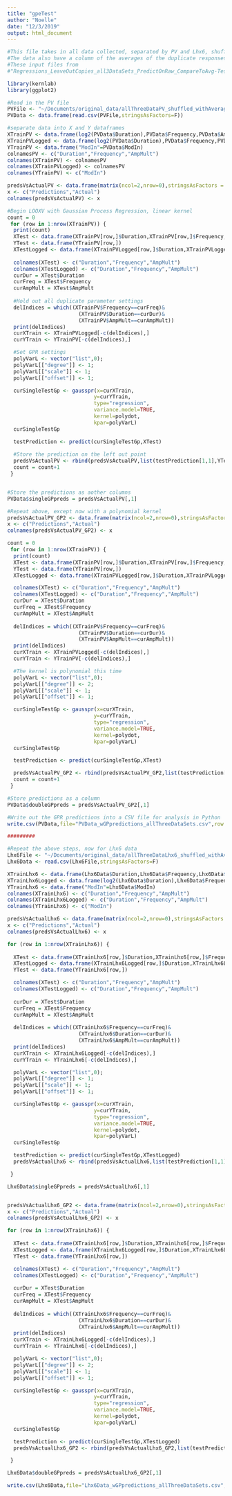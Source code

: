 ```yaml
---
title: "gpeTest"
author: "Noelle"
date: "12/3/2019"
output: html_document
---
```

```r
#This file takes in all data collected, separated by PV and Lhx6, shuffled and duration not logged
#The data also have a column of the averages of the duplicate responses
#These input files from
#"Regressions_LeaveOutCopies_all3DataSets_PredictOnRaw_CompareToAvg-Testing-NoDupes-afterlooxv.ipynb"
```


```r
library(kernlab)	
library(ggplot2)

#Read in the PV file
PVFile <- "~/Documents/original_data/allThreeDataPV_shuffled_withAverages_notLogged.csv"	
PVData <- data.frame(read.csv(PVFile,stringsAsFactors=F))

#separate data into X and Y dataframes
XTrainPV <- data.frame(log2(PVData$Duration),PVData$Frequency,PVData$AmpMult)	
XTrainPVLogged <- data.frame(log2(PVData$Duration),PVData$Frequency,PVData$AmpMult)	
YTrainPV <- data.frame("ModIn"=PVData$ModIn)
colnamesPV <- c("Duration","Frequency","AmpMult")
colnames(XTrainPV) <- colnamesPV
colnames(XTrainPVLogged) <- colnamesPV
colnames(YTrainPV) <- c("ModIn")

predsVsActualPV <- data.frame(matrix(ncol=2,nrow=0),stringsAsFactors = F)
x <- c("Predictions","Actual")
colnames(predsVsActualPV) <- x

#Begin LOOXV with Gaussian Process Regression, linear kernel
count = 0
 for (row in 1:nrow(XTrainPV)) {
  print(count)
  XTest <- data.frame(XTrainPV[row,]$Duration,XTrainPV[row,]$Frequency,XTrainPV[row,]$AmpMult)
  YTest <- data.frame(YTrainPV[row,])
  XTestLogged <- data.frame(XTrainPVLogged[row,]$Duration,XTrainPVLogged[row,]$Frequency,XTrainPVLogged[row,]$AmpMult)
  
  colnames(XTest) <- c("Duration","Frequency","AmpMult")
  colnames(XTestLogged) <- c("Duration","Frequency","AmpMult")
  curDur = XTest$Duration
  curFreq = XTest$Frequency
  curAmpMult = XTest$AmpMult
  
  #Hold out all duplicate parameter settings
  delIndices = which((XTrainPV$Frequency==curFreq)&
                       (XTrainPV$Duration==curDur)&
                       (XTrainPV$AmpMult==curAmpMult))
  print(delIndices)
  curXTrain <- XTrainPVLogged[-c(delIndices),]
  curYTrain <- YTrainPV[-c(delIndices),]

  #Set GPR settings
  polyVarL <- vector("list",0);
  polyVarL[["degree"]] <- 1;
  polyVarL[["scale"]] <- 1;
  polyVarL[["offset"]] <- 1;

  curSingleTestGp <- gausspr(x=curXTrain,
                            y=curYTrain,
                            type="regression",
                            variance.model=TRUE,
                            kernel=polydot,
                            kpar=polyVarL)
  curSingleTestGp

  testPrediction <- predict(curSingleTestGp,XTest)
  
  #Store the prediction on the left out point
  predsVsActualPV <- rbind(predsVsActualPV,list(testPrediction[1,1],YTest[1,1]))
  count = count+1
 }


#Store the predictions as aother columns
PVData$singleGPpreds = predsVsActualPV[,1]

#Repeat above, except now with a polynomial kernel
predsVsActualPV_GP2 <- data.frame(matrix(ncol=2,nrow=0),stringsAsFactors = F)
x <- c("Predictions","Actual")
colnames(predsVsActualPV_GP2) <- x

count = 0
 for (row in 1:nrow(XTrainPV)) {
  print(count)
  XTest <- data.frame(XTrainPV[row,]$Duration,XTrainPV[row,]$Frequency,XTrainPV[row,]$AmpMult)
  YTest <- data.frame(YTrainPV[row,])
  XTestLogged <- data.frame(XTrainPVLogged[row,]$Duration,XTrainPVLogged[row,]$Frequency,XTrainPVLogged[row,]$AmpMult)

  colnames(XTest) <- c("Duration","Frequency","AmpMult")
  colnames(XTestLogged) <- c("Duration","Frequency","AmpMult")
  curDur = XTest$Duration
  curFreq = XTest$Frequency
  curAmpMult = XTest$AmpMult
  
  delIndices = which((XTrainPV$Frequency==curFreq)&
                       (XTrainPV$Duration==curDur)&
                       (XTrainPV$AmpMult==curAmpMult))
  print(delIndices)
  curXTrain <- XTrainPVLogged[-c(delIndices),]
  curYTrain <- YTrainPV[-c(delIndices),]

  #The kernel is polynomial this time
  polyVarL <- vector("list",0);
  polyVarL[["degree"]] <- 2;
  polyVarL[["scale"]] <- 1;
  polyVarL[["offset"]] <- 1;

  curSingleTestGp <- gausspr(x=curXTrain,
                            y=curYTrain,
                            type="regression",
                            variance.model=TRUE,
                            kernel=polydot,
                            kpar=polyVarL)
  curSingleTestGp

  testPrediction <- predict(curSingleTestGp,XTest)

  predsVsActualPV_GP2 <- rbind(predsVsActualPV_GP2,list(testPrediction[1,1],YTest[1,1]))
  count = count+1
 }

#Store predictions as a column
PVData$doubleGPpreds = predsVsActualPV_GP2[,1]

```

```r
#Write out the GPR predictions into a CSV file for analysis in Python
write.csv(PVData,file="PVData_wGPpredictions_allThreeDataSets.csv",row.names=FALSE)
```


```r
#########

#Repeat the above steps, now for Lhx6 data
Lhx6File <- "~/Documents/original_data/allThreeDataLhx6_shuffled_withAverages_notLogged.csv"	
Lhx6Data <- read.csv(Lhx6File,stringsAsFactors=F)	

XTrainLhx6 <- data.frame(Lhx6Data$Duration,Lhx6Data$Frequency,Lhx6Data$AmpMult)	
XTrainLhx6Logged <- data.frame(log2(Lhx6Data$Duration),Lhx6Data$Frequency,Lhx6Data$AmpMult)
YTrainLhx6 <- data.frame("ModIn"=Lhx6Data$ModIn)
colnames(XTrainLhx6) <- c("Duration","Frequency","AmpMult")
colnames(XTrainLhx6Logged) <- c("Duration","Frequency","AmpMult")
colnames(YTrainLhx6) <- c("ModIn")

predsVsActualLhx6 <- data.frame(matrix(ncol=2,nrow=0),stringsAsFactors = F)
x <- c("Predictions","Actual")
colnames(predsVsActualLhx6) <- x

for (row in 1:nrow(XTrainLhx6)) {
  
  XTest <- data.frame(XTrainLhx6[row,]$Duration,XTrainLhx6[row,]$Frequency,XTrainLhx6[row,]$AmpMult)
  XTestLogged <- data.frame(XTrainLhx6Logged[row,]$Duration,XTrainLhx6Logged[row,]$Frequency,XTrainLhx6Logged[row,]$AmpMult)
  YTest <- data.frame(YTrainLhx6[row,])

  colnames(XTest) <- c("Duration","Frequency","AmpMult")
  colnames(XTestLogged) <- c("Duration","Frequency","AmpMult")
  
  curDur = XTest$Duration
  curFreq = XTest$Frequency
  curAmpMult = XTest$AmpMult
  
  delIndices = which((XTrainLhx6$Frequency==curFreq)&
                       (XTrainLhx6$Duration==curDur)&
                       (XTrainLhx6$AmpMult==curAmpMult))
  print(delIndices)
  curXTrain <- XTrainLhx6Logged[-c(delIndices),]
  curYTrain <- YTrainLhx6[-c(delIndices),]

  polyVarL <- vector("list",0);
  polyVarL[["degree"]] <- 1;
  polyVarL[["scale"]] <- 1;
  polyVarL[["offset"]] <- 1;

  curSingleTestGp <- gausspr(x=curXTrain,
                            y=curYTrain,
                            type="regression",
                            variance.model=TRUE,
                            kernel=polydot,
                            kpar=polyVarL)
  curSingleTestGp

  testPrediction <- predict(curSingleTestGp,XTestLogged)
  predsVsActualLhx6 <- rbind(predsVsActualLhx6,list(testPrediction[1,1],YTest[1,1]))

 }

Lhx6Data$singleGPpreds = predsVsActualLhx6[,1]


predsVsActualLhx6_GP2 <- data.frame(matrix(ncol=2,nrow=0),stringsAsFactors = F)
x <- c("Predictions","Actual")
colnames(predsVsActualLhx6_GP2) <- x

for (row in 1:nrow(XTrainLhx6)) {
  
  XTest <- data.frame(XTrainLhx6[row,]$Duration,XTrainLhx6[row,]$Frequency,XTrainLhx6[row,]$AmpMult)
  XTestLogged <- data.frame(XTrainLhx6Logged[row,]$Duration,XTrainLhx6Logged[row,]$Frequency,XTrainLhx6Logged[row,]$AmpMult)
  YTest <- data.frame(YTrainLhx6[row,])

  colnames(XTest) <- c("Duration","Frequency","AmpMult")
  colnames(XTestLogged) <- c("Duration","Frequency","AmpMult")
  
  curDur = XTest$Duration
  curFreq = XTest$Frequency
  curAmpMult = XTest$AmpMult
  
  delIndices = which((XTrainLhx6$Frequency==curFreq)&
                       (XTrainLhx6$Duration==curDur)&
                       (XTrainLhx6$AmpMult==curAmpMult))
  print(delIndices)
  curXTrain <- XTrainLhx6Logged[-c(delIndices),]
  curYTrain <- YTrainLhx6[-c(delIndices),]

  polyVarL <- vector("list",0);
  polyVarL[["degree"]] <- 2;
  polyVarL[["scale"]] <- 1;
  polyVarL[["offset"]] <- 1;

  curSingleTestGp <- gausspr(x=curXTrain,
                            y=curYTrain,
                            type="regression",
                            variance.model=TRUE,
                            kernel=polydot,
                            kpar=polyVarL)
  curSingleTestGp

  testPrediction <- predict(curSingleTestGp,XTestLogged)
  predsVsActualLhx6_GP2 <- rbind(predsVsActualLhx6_GP2,list(testPrediction[1,1],YTest[1,1]))

 }

Lhx6Data$doubleGPpreds = predsVsActualLhx6_GP2[,1]

write.csv(Lhx6Data,file="Lhx6Data_wGPpredictions_allThreeDataSets.csv",row.names=FALSE)
```



